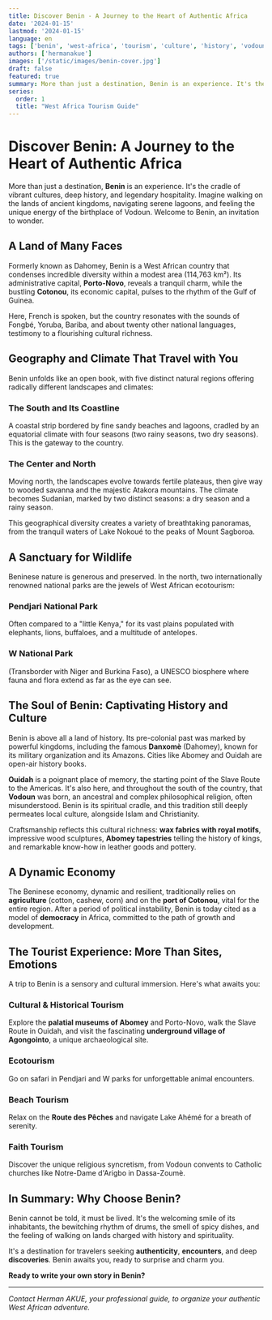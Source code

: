 ```yaml
---
title: Discover Benin - A Journey to the Heart of Authentic Africa
date: '2024-01-15'
lastmod: '2024-01-15'
language: en
tags: ['benin', 'west-africa', 'tourism', 'culture', 'history', 'vodoun', 'wildlife']
authors: ['hermanakue']
images: ['/static/images/benin-cover.jpg']
draft: false
featured: true
summary: More than just a destination, Benin is an experience. It's the cradle of vibrant cultures, deep history, and legendary hospitality. Welcome to Benin, an invitation to wonder.
series:
  order: 1
  title: "West Africa Tourism Guide"
---
```


# Discover Benin: A Journey to the Heart of Authentic Africa

More than just a destination, **Benin** is an experience. It's the cradle of vibrant cultures, deep history, and legendary hospitality. Imagine walking on the lands of ancient kingdoms, navigating serene lagoons, and feeling the unique energy of the birthplace of Vodoun. Welcome to Benin, an invitation to wonder.

## A Land of Many Faces

Formerly known as Dahomey, Benin is a West African country that condenses incredible diversity within a modest area (114,763 km²). Its administrative capital, **Porto-Novo**, reveals a tranquil charm, while the bustling **Cotonou**, its economic capital, pulses to the rhythm of the Gulf of Guinea.

Here, French is spoken, but the country resonates with the sounds of Fongbé, Yoruba, Bariba, and about twenty other national languages, testimony to a flourishing cultural richness.

## Geography and Climate That Travel with You

Benin unfolds like an open book, with five distinct natural regions offering radically different landscapes and climates:

### The South and Its Coastline
A coastal strip bordered by fine sandy beaches and lagoons, cradled by an equatorial climate with four seasons (two rainy seasons, two dry seasons). This is the gateway to the country.

### The Center and North
Moving north, the landscapes evolve towards fertile plateaus, then give way to wooded savanna and the majestic Atakora mountains. The climate becomes Sudanian, marked by two distinct seasons: a dry season and a rainy season.

This geographical diversity creates a variety of breathtaking panoramas, from the tranquil waters of Lake Nokoué to the peaks of Mount Sagboroa.

## A Sanctuary for Wildlife

Beninese nature is generous and preserved. In the north, two internationally renowned national parks are the jewels of West African ecotourism:

### Pendjari National Park
Often compared to a "little Kenya," for its vast plains populated with elephants, lions, buffaloes, and a multitude of antelopes.

### W National Park
(Transborder with Niger and Burkina Faso), a UNESCO biosphere where fauna and flora extend as far as the eye can see.

## The Soul of Benin: Captivating History and Culture

Benin is above all a land of history. Its pre-colonial past was marked by powerful kingdoms, including the famous **Danxomè** (Dahomey), known for its military organization and its Amazons. Cities like Abomey and Ouidah are open-air history books.

**Ouidah** is a poignant place of memory, the starting point of the Slave Route to the Americas. It's also here, and throughout the south of the country, that **Vodoun** was born, an ancestral and complex philosophical religion, often misunderstood. Benin is its spiritual cradle, and this tradition still deeply permeates local culture, alongside Islam and Christianity.

Craftsmanship reflects this cultural richness: **wax fabrics with royal motifs**, impressive wood sculptures, **Abomey tapestries** telling the history of kings, and remarkable know-how in leather goods and pottery.

## A Dynamic Economy

The Beninese economy, dynamic and resilient, traditionally relies on **agriculture** (cotton, cashew, corn) and on the **port of Cotonou**, vital for the entire region. After a period of political instability, Benin is today cited as a model of **democracy** in Africa, committed to the path of growth and development.

## The Tourist Experience: More Than Sites, Emotions

A trip to Benin is a sensory and cultural immersion. Here's what awaits you:

### Cultural & Historical Tourism
Explore the **palatial museums of Abomey** and Porto-Novo, walk the Slave Route in Ouidah, and visit the fascinating **underground village of Agongointo**, a unique archaeological site.

### Ecotourism
Go on safari in Pendjari and W parks for unforgettable animal encounters.

### Beach Tourism
Relax on the **Route des Pêches** and navigate Lake Ahémé for a breath of serenity.

### Faith Tourism
Discover the unique religious syncretism, from Vodoun convents to Catholic churches like Notre-Dame d'Arigbo in Dassa-Zoumè.

## In Summary: Why Choose Benin?

Benin cannot be told, it must be lived. It's the welcoming smile of its inhabitants, the bewitching rhythm of drums, the smell of spicy dishes, and the feeling of walking on lands charged with history and spirituality.

It's a destination for travelers seeking **authenticity**, **encounters**, and deep **discoveries**. Benin awaits you, ready to surprise and charm you.

**Ready to write your own story in Benin?**

---

*Contact Herman AKUE, your professional guide, to organize your authentic West African adventure.*
